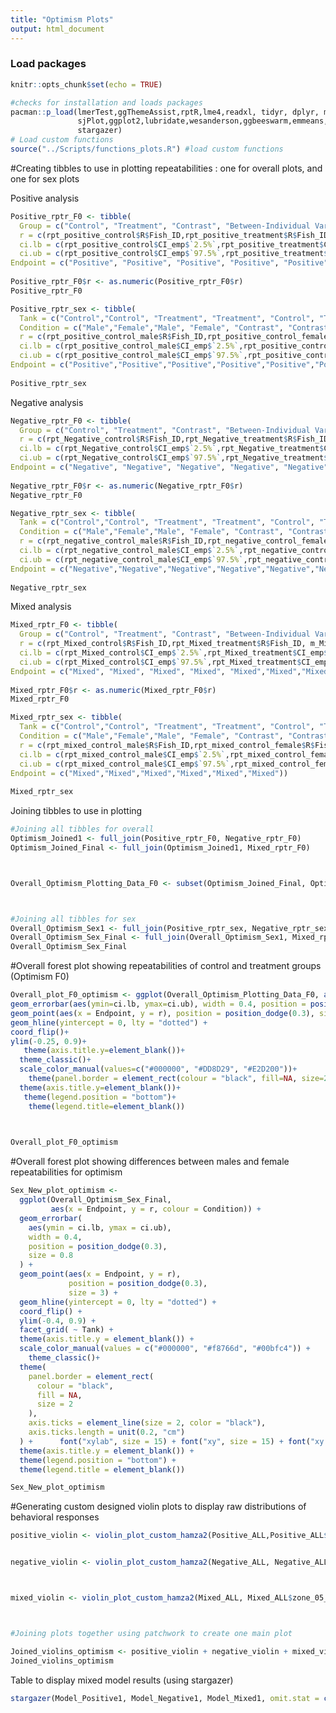 ```yaml
---
title: "Optimism Plots"
output: html_document
---
```


### Load packages
```r
knitr::opts_chunk$set(echo = TRUE)

#checks for installation and loads packages
pacman::p_load(lmerTest,ggThemeAssist,rptR,lme4,readxl, tidyr, dplyr, magrittr, lubridate, stringr, purrr,
               sjPlot,ggplot2,lubridate,wesanderson,ggbeeswarm,emmeans,patchwork,viridis,nlme,Rmisc,ggpubr,
               stargazer)
# Load custom functions
source("../Scripts/functions_plots.R") #load custom functions
```

#Creating tibbles to use in plotting repeatabilities : one for overall plots, and one for sex plots

Positive analysis
```r
Positive_rptr_F0 <- tibble(
  Group = c("Control", "Treatment", "Contrast", "Between-Individual Variance (Control Group)", "Within-Individual Variance (Control Group)","Between-Individual Variance (Treatment Group)", "Within-Individual Variance (Treatment Group)"),
  r = c(rpt_positive_control$R$Fish_ID,rpt_positive_treatment$R$Fish_ID, m_positive, within_between_positive_control$R[1], within_between_positive_control$R[2],within_between_positive_treatment$R[1], within_between_positive_treatment$R[2]),
  ci.lb = c(rpt_positive_control$CI_emp$`2.5%`,rpt_positive_treatment$CI_emp$`2.5%`,-0.07, within_between_positive_control$CI_emp[1,1], within_between_positive_control$CI_emp[2,1],within_between_positive_treatment$CI_emp[1,1], within_between_positive_treatment$CI_emp[2,1]),
  ci.ub = c(rpt_positive_control$CI_emp$`97.5%`,rpt_positive_treatment$CI_emp$`97.5%`, 0.30, within_between_positive_control$CI_emp[1,2], within_between_positive_control$CI_emp[2,2],within_between_positive_treatment$CI_emp[1,2], within_between_positive_treatment$CI_emp[2,2]),
Endpoint = c("Positive", "Positive", "Positive", "Positive", "Positive","Positive","Positive"))
  
Positive_rptr_F0$r <- as.numeric(Positive_rptr_F0$r)
Positive_rptr_F0

Positive_rptr_sex <- tibble(
  Tank = c("Control","Control", "Treatment", "Treatment", "Control", "Treatment"),
  Condition = c("Male","Female","Male", "Female", "Contrast", "Contrast"),
  r = c(rpt_positive_control_male$R$Fish_ID,rpt_positive_control_female$R$Fish_ID,rpt_positive_treatment_male$R$Fish_ID,rpt_positive_treatment_female$R$Fish_ID,m_positive_control, m_positive_treatment ),
  ci.lb = c(rpt_positive_control_male$CI_emp$`2.5%`,rpt_positive_control_female$CI_emp$`2.5%`,rpt_positive_treatment_male$CI_emp$`2.5%`,rpt_positive_treatment_female$CI_emp$`2.5%`, -0.13, -0.23),
  ci.ub = c(rpt_positive_control_male$CI_emp$`97.5%`,rpt_positive_control_female$CI_emp$`97.5%`,rpt_positive_treatment_male$CI_emp$`97.5%`,rpt_positive_treatment_female$CI_emp$`97.5%`, 0.36, 0.28),
Endpoint = c("Positive","Positive","Positive","Positive","Positive","Positive"))
  
Positive_rptr_sex
```


Negative analysis
```r
Negative_rptr_F0 <- tibble(
  Group = c("Control", "Treatment", "Contrast", "Between-Individual Variance (Control Group)", "Within-Individual Variance (Control Group)","Between-Individual Variance (Treatment Group)", "Within-Individual Variance (Treatment Group)"),
  r = c(rpt_Negative_control$R$Fish_ID,rpt_Negative_treatment$R$Fish_ID, m_Negative, within_between_Negative_control$R[1], within_between_Negative_control$R[2],within_between_Negative_treatment$R[1], within_between_Negative_treatment$R[2]),
  ci.lb = c(rpt_Negative_control$CI_emp$`2.5%`,rpt_Negative_treatment$CI_emp$`2.5%`,-6.867212e-15, within_between_Negative_control$CI_emp[1,1], within_between_Negative_control$CI_emp[2,1],within_between_Negative_treatment$CI_emp[1,1], within_between_Negative_treatment$CI_emp[2,1]),
  ci.ub = c(rpt_Negative_control$CI_emp$`97.5%`,rpt_Negative_treatment$CI_emp$`97.5%`, 2.347739e-01, within_between_Negative_control$CI_emp[1,2], within_between_Negative_control$CI_emp[2,2],within_between_Negative_treatment$CI_emp[1,2], within_between_Negative_treatment$CI_emp[2,2]),
Endpoint = c("Negative", "Negative", "Negative", "Negative", "Negative","Negative","Negative"))
  
Negative_rptr_F0$r <- as.numeric(Negative_rptr_F0$r)
Negative_rptr_F0

Negative_rptr_sex <- tibble(
  Tank = c("Control","Control", "Treatment", "Treatment", "Control", "Treatment"),
  Condition = c("Male","Female","Male", "Female", "Contrast", "Contrast"),
  r = c(rpt_negative_control_male$R$Fish_ID,rpt_negative_control_female$R$Fish_ID,rpt_negative_treatment_male$R$Fish_ID,rpt_negative_treatment_female$R$Fish_ID,m_negative_control, m_negative_treatment ),
  ci.lb = c(rpt_negative_control_male$CI_emp$`2.5%`,rpt_negative_control_female$CI_emp$`2.5%`,rpt_negative_treatment_male$CI_emp$`2.5%`,rpt_negative_treatment_female$CI_emp$`2.5%`, -0.16, -0.23),
  ci.ub = c(rpt_negative_control_male$CI_emp$`97.5%`,rpt_negative_control_female$CI_emp$`97.5%`,rpt_negative_treatment_male$CI_emp$`97.5%`,rpt_negative_treatment_female$CI_emp$`97.5%`, 0.23, 0.12),
Endpoint = c("Negative","Negative","Negative","Negative","Negative","Negative"))
  
Negative_rptr_sex
```


Mixed analysis
```r
Mixed_rptr_F0 <- tibble(
  Group = c("Control", "Treatment", "Contrast", "Between-Individual Variance (Control Group)", "Within-Individual Variance (Control Group)","Between-Individual Variance (Treatment Group)", "Within-Individual Variance (Treatment Group)"),
  r = c(rpt_Mixed_control$R$Fish_ID,rpt_Mixed_treatment$R$Fish_ID, m_Mixed, within_between_Mixed_control$R[1], within_between_Mixed_control$R[2],within_between_Mixed_treatment$R[1], within_between_Mixed_treatment$R[2]),
  ci.lb = c(rpt_Mixed_control$CI_emp$`2.5%`,rpt_Mixed_treatment$CI_emp$`2.5%`,-0.14, within_between_Mixed_control$CI_emp[1,1], within_between_Mixed_control$CI_emp[2,1],within_between_Mixed_treatment$CI_emp[1,1], within_between_Mixed_treatment$CI_emp[2,1]),
  ci.ub = c(rpt_Mixed_control$CI_emp$`97.5%`,rpt_Mixed_treatment$CI_emp$`97.5%`, 0.24, within_between_Mixed_control$CI_emp[1,2], within_between_Mixed_control$CI_emp[2,2],within_between_Mixed_treatment$CI_emp[1,2], within_between_Mixed_treatment$CI_emp[2,2]),
Endpoint = c("Mixed", "Mixed", "Mixed", "Mixed", "Mixed","Mixed","Mixed"))
  
Mixed_rptr_F0$r <- as.numeric(Mixed_rptr_F0$r)
Mixed_rptr_F0

Mixed_rptr_sex <- tibble(
  Tank = c("Control","Control", "Treatment", "Treatment", "Control", "Treatment"),
  Condition = c("Male","Female","Male", "Female", "Contrast", "Contrast"),
  r = c(rpt_mixed_control_male$R$Fish_ID,rpt_mixed_control_female$R$Fish_ID,rpt_mixed_treatment_male$R$Fish_ID,rpt_mixed_treatment_female$R$Fish_ID,m_mixed_control, m_mixed_treatment ),
  ci.lb = c(rpt_mixed_control_male$CI_emp$`2.5%`,rpt_mixed_control_female$CI_emp$`2.5%`,rpt_mixed_treatment_male$CI_emp$`2.5%`,rpt_mixed_treatment_female$CI_emp$`2.5%`, -0.30, -0.23),
  ci.ub = c(rpt_mixed_control_male$CI_emp$`97.5%`,rpt_mixed_control_female$CI_emp$`97.5%`,rpt_mixed_treatment_male$CI_emp$`97.5%`,rpt_mixed_treatment_female$CI_emp$`97.5%`, 0.28, 0.30),
Endpoint = c("Mixed","Mixed","Mixed","Mixed","Mixed","Mixed"))
  
Mixed_rptr_sex
```

Joining tibbles to use in plotting 
```r

#Joining all tibbles for overall
Optimism_Joined1 <- full_join(Positive_rptr_F0, Negative_rptr_F0)
Optimism_Joined_Final <- full_join(Optimism_Joined1, Mixed_rptr_F0)



Overall_Optimism_Plotting_Data_F0 <- subset(Optimism_Joined_Final, Optimism_Joined_Final$Group %in% c("Treatment","Control","Contrast")) #Will be used for plotting just the overall repeatabilites 



#Joining all tibbles for sex
Overall_Optimism_Sex1 <- full_join(Positive_rptr_sex, Negative_rptr_sex)
Overall_Optimism_Sex_Final <- full_join(Overall_Optimism_Sex1, Mixed_rptr_sex)
Overall_Optimism_Sex_Final


```

#Overall forest plot showing repeatabilities of control and treatment groups (Optimism F0)
```r

Overall_plot_F0_optimism <- ggplot(Overall_Optimism_Plotting_Data_F0, aes(x=Endpoint, y=r, colour=Group)) +
geom_errorbar(aes(ymin=ci.lb, ymax=ci.ub), width = 0.4, position = position_dodge(0.3), size=0.8) +
geom_point(aes(x = Endpoint, y = r), position = position_dodge(0.3), size=3)+
geom_hline(yintercept = 0, lty = "dotted") +
coord_flip()+
ylim(-0.25, 0.9)+
   theme(axis.title.y=element_blank())+
  theme_classic()+
  scale_color_manual(values=c("#000000", "#DD8D29", "#E2D200"))+
    theme(panel.border = element_rect(colour = "black", fill=NA, size=2),axis.ticks = element_line(size=2,color="black"),axis.ticks.length=unit(0.2,"cm"))+      font("xylab",size=15)+font("xy",size=15)+font("xy.text", size = 15) +
  theme(axis.title.y=element_blank())+
   theme(legend.position = "bottom")+
    theme(legend.title=element_blank())
 


Overall_plot_F0_optimism
```

#Overall forest plot showing differences between males and female repeatabilities for optimism 
```r
Sex_New_plot_optimism <-
  ggplot(Overall_Optimism_Sex_Final,
         aes(x = Endpoint, y = r, colour = Condition)) +
  geom_errorbar(
    aes(ymin = ci.lb, ymax = ci.ub),
    width = 0.4,
    position = position_dodge(0.3),
    size = 0.8
  ) +
  geom_point(aes(x = Endpoint, y = r),
             position = position_dodge(0.3),
             size = 3) +
  geom_hline(yintercept = 0, lty = "dotted") +
  coord_flip() +
  ylim(-0.4, 0.9) +
  facet_grid( ~ Tank) +
  theme(axis.title.y = element_blank()) +
  scale_color_manual(values = c("#000000", "#f8766d", "#00bfc4")) +
    theme_classic()+
  theme(
    panel.border = element_rect(
      colour = "black",
      fill = NA,
      size = 2
    ),
    axis.ticks = element_line(size = 2, color = "black"),
    axis.ticks.length = unit(0.2, "cm")
  ) +      font("xylab", size = 15) + font("xy", size = 15) + font("xy.text", size = 15) +
  theme(axis.title.y = element_blank()) +
  theme(legend.position = "bottom") +
  theme(legend.title = element_blank())

Sex_New_plot_optimism

```


#Generating custom designed violin plots to display raw distributions of behavioral responses
```r


positive_violin <- violin_plot_custom_hamza2(Positive_ALL,Positive_ALL$zone_05_dur,"Time spent near positive stimulus", "Seconds")


negative_violin <- violin_plot_custom_hamza2(Negative_ALL, Negative_ALL$zone_05_dur, "Time spent near negative stimulus", "Seconds")



mixed_violin <- violin_plot_custom_hamza2(Mixed_ALL, Mixed_ALL$zone_05_dur, "Time spent near mixed stimulus", "Seconds")



#Joining plots together using patchwork to create one main plot

Joined_violins_optimism <- positive_violin + negative_violin + mixed_violin + plot_layout(ncol = 2, nrow=2)
Joined_violins_optimism
```

Table to display mixed model results (using stargazer)
```r
stargazer(Model_Positive1, Model_Negative1, Model_Mixed1, omit.stat = c("bic","aic","ll"),  covariate.labels = c("Control", "Treatment", "Male", "Treatment:Male"), align = TRUE, type= "html",dep.var.labels= c("Positive      Negative      Mixed"),dep.var.caption= "Stimuli",style="all", out = "Table.html")
```
